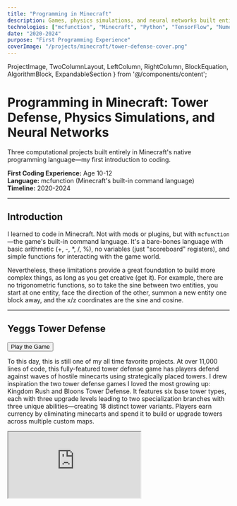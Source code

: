 ```yaml
---
title: "Programming in Minecraft"
description: Games, physics simulations, and neural networks built entirely in Minecraft's native programming language"
technologies: ["mcfunction", "Minecraft", "Python", "TensorFlow", "Numerical Methods"]
date: "2020-2024"
purpose: "First Programming Experience"
coverImage: "/projects/minecraft/tower-defense-cover.png"
---
```


  ProjectImage,
  TwoColumnLayout,
  LeftColumn,
  RightColumn,
  BlockEquation,
  AlgorithmBlock,
  ExpandableSection
} from '@/components/content';

# Programming in Minecraft: Tower Defense, Physics Simulations, and Neural Networks

Three computational projects built entirely in Minecraft's native programming language—my first introduction to coding.

**First Coding Experience:** Age 10-12  
**Language:** mcfunction (Minecraft's built-in command language)  
**Timeline:** 2020-2024  

---

## Introduction

I learned to code in Minecraft. Not with mods or plugins, but with `mcfunction`—the game's built-in command language. It's a bare-bones language with basic arithmetic (+, -, *, /, %), no variables (just "scoreboard" registers), and simple functions for interacting with the game world.

Nevertheless, these limitations provide a great foundation to build more complex things, as long as you get creative (get it). For example, there are no trigonometric functions, so to take the sine between two entities, you start at one entity, face the direction of the other, summon a new entity one block away, and the x/z coordinates are the sine and cosine.

---

## Yeggs Tower Defense

<div className="flex items-center gap-3 mt-4 mb-6">
  <Button asChild size="sm">
    <Link href="https://drive.google.com/drive/folders/1ZluubrA9z1IiTfYSR82ENpKj1U1gZwYR" target="_blank" rel="noreferrer">Play the Game</Link>
  </Button>
</div>

To this day, this is still one of my all time favorite projects. At over 11,000 lines of code, this fully-featured tower defense game has players defend against waves of hostile minecarts using strategically placed towers. I drew inspiration the two tower defense games I loved the most growing up: Kingdom Rush and Bloons Tower Defense. It features six base tower types, each with three upgrade levels leading to two specialization branches with three unique abilities—creating 18 distinct tower variants. Players earn currency by eliminating minecarts and spend it to build or upgrade towers across multiple custom maps.


<div className="relative w-full aspect-video rounded-xl overflow-hidden shadow-lg border border-border bg-muted mb-6">
  <iframe
    src="https://www.youtube.com/embed/44So-6zd8QM"
    title="Yeggs Tower Defense Trailer"
    className="w-full h-full"
    allow="accelerometer; autoplay; clipboard-write; encrypted-media; gyroscope; picture-in-picture"
    allowFullScreen
  />
</div>

<ScreenshotCarousel images={[
  {
    url: "/projects/minecraft/tower-defense_castle_map.png",
    alt: "Castle-themed tower defense map",
    caption: "Castle Map"
  },
  {
    url: "/projects/minecraft/tower-defense_taj_map.png", 
    alt: "Custom-designed tower defense map",
    caption: "Taj Map"
  },
  {
    url: "/projects/minecraft/tower-defense_ufo_map.png",
    alt: "UFO-themed tower defense map", 
    caption: "UFO Map"
  }
]} />

---

## Newtonian Physics Simulation

<div className="flex items-center gap-3 mt-4 mb-6">
  <Button asChild variant="outline" size="sm">
    <Link href="https://github.com/taj-gillin/numerical-approach-testing" target="_blank" rel="noreferrer">Source Code</Link>
  </Button>
</div>

I wondered if Minecraft could simulate real physics. Of course, mcfunction has no calculus, no floating-point math, and no exponentials. However, even with calculus, some problems cannot be solved analytically. The solution is to use numerical methods. By discretizing time and replacing derivatives with finite differences, we can iteratively simulate differential equations.

The [Newton-Raphson method](https://en.wikipedia.org/wiki/Newton%27s_method) captures this principle—iteratively improving approximations. For physics, we don't solve equations analytically; we step through time: Δx ≈ v · Δt.

### Physics Implementation

The simulations implement gravitational attraction and aerodynamic drag using Euler integration:

<BlockEquation label="1">
{"\\mathbf{F}_g = -\\frac{Gm_1m_2}{r^2}\\hat{r}, \\quad \\mathbf{F}_d = -\\frac{1}{2}\\rho v^2 C_d A \\hat{v}"}
</BlockEquation>

<BlockEquation label="2">
{"\\mathbf{a}_n = \\frac{\\mathbf{F}_n}{m}, \\quad \\mathbf{v}_{n+1} = \\mathbf{v}_n + \\mathbf{a}_n \\Delta t, \\quad \\mathbf{x}_{n+1} = \\mathbf{x}_n + \\mathbf{v}_n \\Delta t"}
</BlockEquation>

For visualization, I use armor stands as particles. They store position data and automatically render in-game, providing built-in position tracking and smooth animation. Each tick, the simulation calculates forces, updates velocity and position, then applies the new position to the armor stand entity.

### Challenges

**Numerical precision:** Minecraft scoreboards store only 32-bit integers. I scaled all values by 1000 (position 5.234 → 5234), giving three decimal places. Rounding errors accumulate, but careful timestep tuning helped with stability.

**Collision singularities:** When gravitating objects collide, r → 0 and force explodes. To solve this I dampen gravity disabled gravitational interactions at small scales. A collision system instead would be a fun future addition. 

The system simulates both projectile motion with air resistance and n-body gravitational dynamics, where multiple objects create emergent orbital phenomena!

---

## DeepMine - Neural Networks in Minecraft

<div className="flex items-center gap-3 mt-4 mb-6">
  <Button asChild variant="outline" size="sm">
    <Link href="https://github.com/taj-gillin/deepmine" target="_blank" rel="noreferrer">Source Code</Link>
  </Button>
</div>

After taking a deep learning class, I wanted to implement a neural network in Minecraft. While the network is trained in Python, it is exported to mcfunction and runs inference entirely in vanilla Minecraft!

<ProjectImage 
  src="/projects/minecraft/deepmine_classifcation.png"
  alt="Neural network classifying handwritten digits in Minecraft"
  caption="Live digit classification using a neural network running entirely in mcfunction"
  zoom
/>

### Pipeline

**Training (Python):** A simple MLP (784→32→16→10) trained on MNIST handwritten digits using TensorFlow. Preprocessing to binary values (fully white or black) ensures users can recreate digits with blocks.

**Weight Extraction:** Since mcfunction only has integers, I scale weights by 10,000 (0.7234 → 7234), preserving four decimal places. A Python script exports these scaled weights as scoreboard initialization commands.

**Inference (Minecraft):** Three operations implemented in mcfunction:

1. **Matrix multiplication:** Nested loops compute output[i] = Σ(input[j] × weight[i][j]) + bias[i] using multiply-accumulate operations. Fixed-point multiplication requires rescaling after each layer.

2. **ReLU activation:** Simple conditional: if neuron < 0, set to 0.

3. **Softmax (approximated):** Since we only need argmax and exponential is monotonic, skip the exponential entirely and just find the maximum output value.

Users draw digits on a 28×28 block grid, then run the predictor. The network reads the blocks, performs forward propagation through all layers, and displays the predicted digit. Despite crude integer arithmetic and approximated softmax, the system classifies accurately. 
